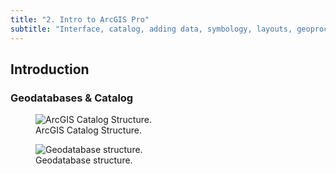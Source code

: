 ```yaml
---
title: "2. Intro to ArcGIS Pro"
subtitle: "Interface, catalog, adding data, symbology, layouts, geoprocessing tools"
---
```


## Introduction


### Geodatabases & Catalog

![ArcGIS Catalog Structure.](img-ArcCatalog.jpg)

![Geodatabase structure.](img-geodatabase.jpg)


